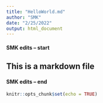 ```yaml
---
title: "HelloWorld.md"
author: "SMK"
date: "2/25/2022"
output: html_document
---
```




#### SMK edits -- start

## This is a markdown file

#### SMK edits -- end


```r
knitr::opts_chunk$set(echo = TRUE)
```